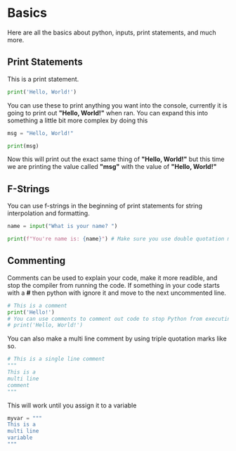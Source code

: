 # Basics
Here are all the basics about python, inputs, print statements, and much more.

## Print Statements
This is a print statement.
```py filename="main.py" copy
print('Hello, World!')
```
You can use these to print anything you want into the console, currently it is going to print out **"Hello, World!"** when ran. You can expand this into something a little bit more complex by doing this
```py filename="main.py" copy
msg = "Hello, World!"

print(msg)
```
Now this will print out the exact same thing of **"Hello, World!"** but this time we are printing the value called **"msg"** with the value of **"Hello, World!"**

## F-Strings
You can use f-strings in the beginning of print statements for string interpolation and formatting.
```py filename="main.py" copy
name = input("What is your name? ")

print(f"You're name is: {name}") # Make sure you use double quotation marks at the start to avoid errors!
```

## Commenting
Comments can be used to explain your code, make it more readible, and stop the compiler from running the code. If something in your code starts with a **#** then python with ignore it and move to the next uncommented line.
```py filename="main.py" copy
# This is a comment
print('Hello!')
# You can use comments to comment out code to stop Python from executing it.
# print('Hello, World!')
```

You can also make a multi line comment by using triple quotation marks like so.
```py filename="main.py" copy
# This is a single line comment
"""
This is a
multi line 
comment
"""
```
This will work until you assign it to a variable
```py filename="main.py" copy
myvar = """
This is a 
multi line 
variable
"""
